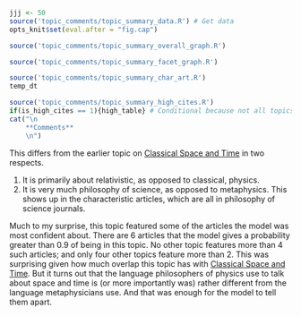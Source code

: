 ```r
jjj <- 50
source('topic_comments/topic_summary_data.R') # Get data
opts_knit$set(eval.after = "fig.cap")
```

```r
source('topic_comments/topic_summary_overall_graph.R')
```

```r
source('topic_comments/topic_summary_facet_graph.R')
```

```r
source('topic_comments/topic_summary_char_art.R')
temp_dt
```

```r
source('topic_comments/topic_summary_high_cites.R')
if(is_high_cites == 1){high_table} # Conditional because not all topics have high cites
cat("\n
	**Comments**
	\n")
```

This differs from the earlier topic on [Classical Space and Time](#topic20) in two respects.

1. It is primarily about relativistic, as opposed to classical, physics.
2. It is very much philosophy of science, as opposed to metaphysics. This shows up in the characteristic articles, which are all in philosophy of science journals.

Much to my surprise, this topic featured some of the articles the model was most confident about. There are 6 articles that the model gives a probability greater than 0.9 of being in this topic. No other topic features more than 4 such articles; and only four other topics feature more than 2. This was surprising given how much overlap this topic has with [Classical Space and Time](#topic20). But it turns out that the language philosophers of physics use to talk about space and time is (or more importantly was) rather different from the language metaphysicians use. And that was enough for the model to tell them apart.